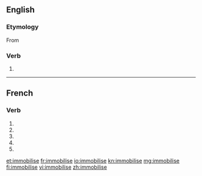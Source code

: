 {{also|immobilisé}}
==English==

===Etymology===
From {{etyl|fr|en}} {{term|immobiliser|lang=fr}}

===Verb===
{{en-verb|immobilis}}

# {{alternative spelling of|immobilize|lang=en}}

----

==French==

===Verb===
{{fr-verb-form}}

# {{inflection of|immobiliser||1|s|pres|indc|lang=fr}}
# {{inflection of|immobiliser||3|s|pres|indc|lang=fr}}
# {{inflection of|immobiliser||1|s|pres|subj|lang=fr}}
# {{inflection of|immobiliser||3|s|pres|subj|lang=fr}}
# {{inflection of|immobiliser||2|s|impr|lang=fr}}

[[et:immobilise]]
[[fr:immobilise]]
[[io:immobilise]]
[[kn:immobilise]]
[[mg:immobilise]]
[[fi:immobilise]]
[[vi:immobilise]]
[[zh:immobilise]]